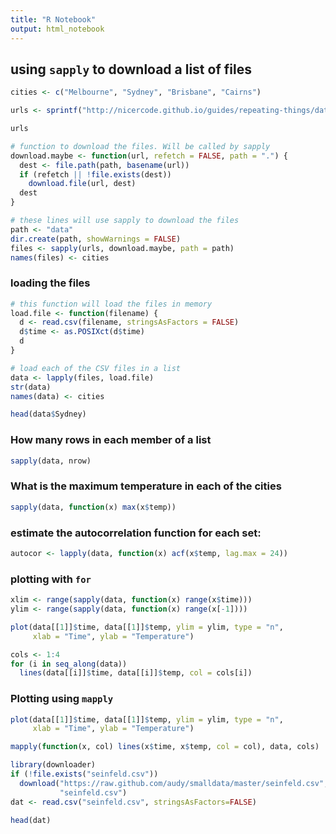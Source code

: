 ```yaml
---
title: "R Notebook"
output: html_notebook
---
```


## using `sapply` to download a list of files
```r
cities <- c("Melbourne", "Sydney", "Brisbane", "Cairns")

urls <- sprintf("http://nicercode.github.io/guides/repeating-things/data/%s.csv", cities)

urls
```

```r
# function to download the files. Will be called by sapply
download.maybe <- function(url, refetch = FALSE, path = ".") {
  dest <- file.path(path, basename(url))
  if (refetch || !file.exists(dest))
    download.file(url, dest)
  dest
}
```



```r
# these lines will use sapply to download the files
path <- "data"
dir.create(path, showWarnings = FALSE)
files <- sapply(urls, download.maybe, path = path)
names(files) <- cities
```

### loading the files
```r
# this function will load the files in memory
load.file <- function(filename) {
  d <- read.csv(filename, stringsAsFactors = FALSE)
  d$time <- as.POSIXct(d$time)
  d
}
```


```r
# load each of the CSV files in a list
data <- lapply(files, load.file)
str(data)
names(data) <- cities
```

```r
head(data$Sydney)
```

### How many rows in each member of a list
```r
sapply(data, nrow)
```

### What is the maximum temperature in each of the cities
```r
sapply(data, function(x) max(x$temp))
```

### estimate the autocorrelation function for each set:
```r
autocor <- lapply(data, function(x) acf(x$temp, lag.max = 24))
```

### plotting with `for`

```r
xlim <- range(sapply(data, function(x) range(x$time)))
ylim <- range(sapply(data, function(x) range(x[-1])))

plot(data[[1]]$time, data[[1]]$temp, ylim = ylim, type = "n", 
     xlab = "Time", ylab = "Temperature")

cols <- 1:4
for (i in seq_along(data))
  lines(data[[i]]$time, data[[i]]$temp, col = cols[i])
```

### Plotting using `mapply`
```r
plot(data[[1]]$time, data[[1]]$temp, ylim = ylim, type = "n", 
     xlab = "Time", ylab = "Temperature")

mapply(function(x, col) lines(x$time, x$temp, col = col), data, cols)
```

```r
library(downloader)
if (!file.exists("seinfeld.csv"))
  download("https://raw.github.com/audy/smalldata/master/seinfeld.csv",
           "seinfeld.csv")
dat <- read.csv("seinfeld.csv", stringsAsFactors=FALSE)
```

```r
head(dat)
```

